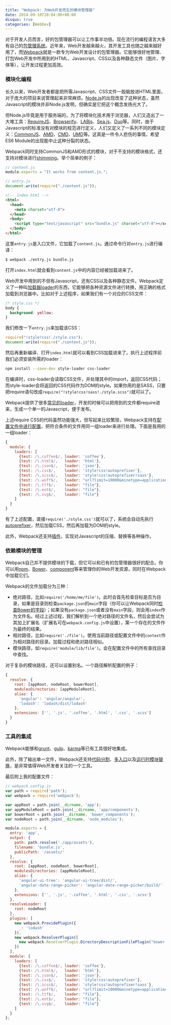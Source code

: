 ```yaml
---
title: "Webpack: 为Web开发而生的模块管理器"
date: 2014-09-10T20:04:00+08:00
disqus: true
categories: [WebDev]
---
```


对于开发人员而言，好的包管理器可以让工作事半功倍。现在流行的编程语言大多有自己的[包管理系统](http://blogs.atlassian.com/2014/04/git-project-dependencies/#GitAndProjectDependencies-Firstchoice:useanappropriatebuild/dependencytoolinsteadofgit)。近年来，Web开发越来越火，其开发工具也随之越来越好用了，而[Webpack](http://webpack.github.io)就是一款专为Web开发设计的包管理器。它能够很好地管理、打包Web开发中所用到的HTML、Javascript、CSS以及各种静态文件（图片、字体等），让开发过程更加高效。

### 模块化编程

长久以来，Web开发者都是把所需Javascript、CSS文件一股脑放进HTML里面，对于庞大的项目来说管理起来非常麻烦。[Node.js](http://nodejs.org)的出现改变了这种状态，虽然Javascript的模块并非Node.js发明，但确实是它把这个概念发扬光大了。

但Node.js毕竟是用于服务端的，为了将模块化技术用于浏览器，人们又造出了一大堆工具：[RequireJS](http://requirejs.org)、[Browserify](http://browserify.org)、[LABjs](http://labjs.com)、[Sea.js](http://seajs.org/docs/)、[Duo](http://duojs.org)等。同时，由于Javascript的标准没有对模块的规范进行定义，人们又定义了一系列不同的模块定义：[CommonJS](https://en.wikipedia.org/wiki/CommonJS)、[AMD](https://github.com/amdjs/amdjs-api/wiki/AMD)、[CMD](https://github.com/seajs/seajs/issues/242)、[UMD](https://github.com/umdjs/umd)等。这真是一件令人悲伤的事情，希望ES6 Module的出现能中止这种分裂的状态。

Webpack同时支持CommonJS和AMD形式的模块，对于不支持的模块格式，还支持对模块进行[shimming](http://webpack.github.io/docs/shimming-modules.html)。举个简单的例子：

~~~ javascript
// content.js
module.exports = "It works from content.js.";
~~~~

~~~ javascript
// entry.js
document.write(require("./content.js"));
~~~~

~~~ html
<!-- index.html -->
<html>
  <head>
    <meta charset="utf-8">
  </head>
  <body>
    <script type="text/javascript" src="bundle.js" charset="utf-8"></script>
  </body>
</html>
~~~~

这里`entry.js`是入口文件，它加载了`content.js`。通过命令行对`entry.js`进行编译：

~~~ bash
$ webpack ./entry.js bundle.js
~~~~

打开`index.html`就会看到`content.js`中的内容已经被加载进来了。

Web开发中用到的不但有Javascript，还有CSS以及各种静态文件。Webpack定义了一种叫[加载器loader](http://webpack.github.io/docs/using-loaders.html)的东西，它能够把各种资源文件进行转换，用正确的格式加载到浏览器中。比如对于上述程序，如果我们有一个对应的CSS文件：

~~~ css
/* style.css */
body {
  background: yellow;
}
~~~~

我们修改一下`entry.js`来加载该CSS：

~~~ javascript
require("!style!css!./style.css");
document.write(require("./content.js"));
~~~~

然后再重新编译、打开`index.html`就可以看到CSS加载进来了。执行上述程序前我们必须安装所需的loader：

~~~ bash
npm install --save-dev style-loader css-loader
~~~~

在编译时，css-loader会读取CSS文件，并处理其中的import，返回CSS代码；而style-loader会将返回的CSS代码作为DOM的style。如果你用的是SASS，只要把require语句改成`require("!style!css!sass!./style.scss")`就可以了。

Webpack提供了很多[常见的loader](http://webpack.github.io/docs/list-of-loaders.html)，开发的时候可以把用到的文件都require进来，生成一个单一的Javascript，便于发布。

上述require CSS的代码虽然功能强大，但写起来比较繁琐，Webpack支持在[配置文件中进行配置](http://webpack.github.io/docs/using-loaders.html#configuration)，把符合条件的文件用同一组loader来进行处理。下面是我用的一组loader：

~~~ javascript
{
  module: {
    loaders: [
      {test: /\.coffee$/, loader: 'coffee'},
      {test: /\.html$/,   loader: 'html'},
      {test: /\.json$/,   loader: 'json'},
      {test: /\.css$/,    loader: 'style!css!autoprefixer'},
      {test: /\.scss$/,   loader: 'style!css!autoprefixer!sass'},
      {test: /\.woff$/,   loader: "url?limit=10000&minetype=application/font-woff"},
      {test: /\.ttf$/,    loader: "file"},
      {test: /\.eot$/,    loader: "file"},
      {test: /\.svg$/,    loader: "file"}
    ]
  }
}
~~~~

有了上述配置，直接`require('./style.css')`就可以了，系统会自动先执行[autoprefixer](https://github.com/postcss/autoprefixer)，然后加载CSS，然后再加载为DOM的style。

此外，Webpack还支持[插件](http://webpack.github.io/docs/list-of-plugins.html)，实现对Javascript的压缩、替换等各种操作。

### 依赖模块的管理

Webpack自己并不提供模块的下载，但它可以和已有的包管理器很好的配合。你可以用[npm](http://npmjs.org/)、[Bower](http://bower.io)、[component](https://github.com/componentjs/component)等来管理你的Web开发资源，同时在Webpack中加载它们。

Webpack的文件加载分为三种：

- 绝对路径，比如`require('/home/me/file')`。此时会首先检查目标是否为目录，如果是目录则检查`package.json`的`main`字段（你可以让Webpack同时[检查Bower的字段](http://webpack.github.io/docs/usage-with-bower.html)）；如果没有`package.json`或者没有`main`字段，则会用`index`作为文件名。经过上述过程，我们解析到一个绝对路径的文件名，然后会尝试为其加上扩展名（扩展名可在`webpack.config.js`中设置），第一个存在的文件作为最终的结果。
- 相对路径，比如`require('./file')`。使用当前路径或配置文件中的`context`作为相对路径的目录。加载过程和绝对路径相似。
- 模块路径，如`require('module/lib/file')`。会在配置文件中的所有查找目录中查找。

对于复杂的模块路径，还可以设置别名。一个路径解析配置的例子：

~~~ javascript
{
  resolve: {
    root: [appRoot, nodeRoot, bowerRoot],
    modulesDirectories: [appModuleRoot],
    alias: {
      'angular': 'angular/angular',
      'lodash': 'lodash/dist/lodash'
    },
    extensions: ['', '.js', '.coffee', '.html', '.css', '.scss']
  }
}
~~~~

### 工具的集成

Webpack能够和[grunt](http://webpack.github.io/docs/usage-with-grunt.html)、[gulp](http://webpack.github.io/docs/usage-with-gulp.html)、[karma](http://webpack.github.io/docs/usage-with-karma.html)等已有工具很好地集成。

此外，除了输出单一文件，Webpack还支持[代码分割](http://webpack.github.io/docs/code-splitting.html)、[多入口](http://webpack.github.io/docs/multiple-entry-points.html)以及[运行时模块替换](http://webpack.github.io/docs/hot-module-replacement-with-webpack.html)，是非常值得Web开发者关注的一个工具。

最后附上我的配置文件：

~~~ javascript
// webpack.config.js
var path = require('path');
var webpack = require('webpack');

var appRoot = path.join(__dirname, 'app');
var appModuleRoot = path.join(__dirname, 'app/components');
var bowerRoot = path.join(__dirname, 'bower_components');
var nodeRoot = path.join(__dirname, 'node_modules');

module.exports = {
  entry: 'app',
  output: {
    path: path.resolve('./app/assets'),
    filename: 'bundle.js',
    publicPath: '/assets/'
  },
  resolve: {
    root: [appRoot, nodeRoot, bowerRoot],
    modulesDirectories: [appModuleRoot],
    alias: {
      'angular-ui-tree': 'angular-ui-tree/dist/',
      'angular-date-range-picker': 'angular-date-range-picker/build/'
    },
    extensions: ['', '.js', '.coffee', '.html', '.css', '.scss']
  },
  resolveLoader: {
    root: nodeRoot
  },
  plugins: [
    new webpack.ProvidePlugin({
      _: 'lodash'
    }),
    new webpack.ResolverPlugin([
      new webpack.ResolverPlugin.DirectoryDescriptionFilePlugin("bower.json", ["main"])
    ])
  ],
  module: {
    loaders: [
      {test: /\.coffee$/, loader: 'coffee'},
      {test: /\.html$/,   loader: 'html'},
      {test: /\.json$/,   loader: 'json'},
      {test: /\.css$/,    loader: 'style!css!autoprefixer'},
      {test: /\.scss$/,   loader: 'style!css!autoprefixer!sass'},
      {test: /\.woff$/,   loader: "url?limit=10000&minetype=application/font-woff"},
      {test: /\.ttf$/,    loader: "file"},
      {test: /\.eot$/,    loader: "file"},
      {test: /\.svg$/,    loader: "file"}
    ]
  }
};
~~~~
